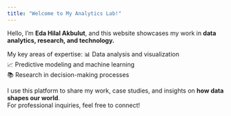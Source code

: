 ```yaml
---
title: "Welcome to My Analytics Lab!"
---
```


Hello, I’m **Eda Hilal Akbulut**, and this website showcases my work in **data analytics, research, and technology.**  

My key areas of expertise:
📊 Data analysis and visualization  
📈 Predictive modeling and machine learning  
📚 Research in decision-making processes  

I use this platform to share my work, case studies, and insights on **how data shapes our world**.  
For professional inquiries, feel free to connect!  
